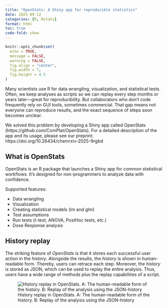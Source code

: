 ```yaml
---
title: "OpenStats: A Shiny app for reproducible statistics"
date: 2025-09-12
categories: [R, Rstats]
format: html
toc: true
code-fold: show
---
```


```r
knitr::opts_chunk$set(
  echo = TRUE,
  message = FALSE,
  warning = FALSE,
  fig.align = "center",
  fig.width = 7,
  fig.height = 4.5
)
```

Many scientists use R for data wrangling, visualization, and statistical tests.
Often, we keep analyses as scripts so we can replay every step months or years later—great for reproducibility.
But collaborators who don’t code frequently rely on GUI tools, sometimes commercial.
That gap means not everyone can reproduce results, and the exact sequence of steps soon becomes unclear.

We solved this problem by developing a Shiny app called OpenStats (https://github.com/ComPlat/OpenStats).
For a detailed description of the app and its usage, please see our preprint:
https://doi.org/10.26434/chemrxiv-2025-9rgbd

## What is OpenStats

OpenStats is an R package that launches a Shiny app for common statistical workflows.
It’s designed for non-programmers to analyze data with confidence.

Supported features:

- Data wrangling
- Visualization
- Creating statistical models (lm and glm)
- Test assumptions
- Run tests (t-test, ANOVA, PostHoc tests, etc.)
- Dose Response analysis

## History replay

The striking feature of *OpenStats* is that it stores each successful user action in the *history*.
Alongside the results, the *history* is shown in human-readable form. Thereby, users can retrace each step.
Moreover, the *history* is stored as JSON, which can be used to replay the entire analysis.
Thus, users have a wide range of methods plus the replay capabilities of a script.

![History replay in OpenStats. A: The human-readable form of the history. B: Replay of the analysis using the JSON-history](HistoryReplay.png)
